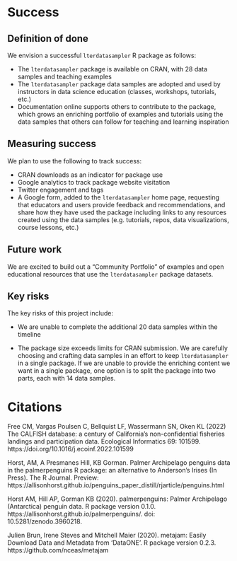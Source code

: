# Success
<!-- 
Projects should have a definition of done that is measurable, and a thorough understanding going in of what the risks are to delivery 
-->

## Definition of done
<!-- 
What does success look like? 
-->

We envision a successful `lterdatasampler` R package as follows: 

- The `lterdatasampler` package is available on CRAN, with 28 data samples and teaching examples
- The `lterdatasampler` package data samples are adopted and used by instructors in data science education (classes, workshops, tutorials, etc.)
- Documentation online supports others to contribute to the package, which grows an enriching portfolio of examples and tutorials using the data samples that others can follow for teaching and learning inspiration

## Measuring success
<!-- 
How will we know when success is achieved, what markers can we use along the way 
-->

We plan to use the following to track success: 

- CRAN downloads as an indicator for package use
- Google analytics to track package website visitation
- Twitter engagement and tags
- A Google form, added to the `lterdatasampler` home page, requesting that educators and users provide feedback and recommendations, and share how they have used the package including links to any resources created using the data samples (e.g. tutorials, repos, data visualizations, course lessons, etc.) 

## Future work
<!-- 
How could this be extended / developed in the future by yourself and/or the community in general?
-->

We are excited to build out a "Community Portfolio" of examples and open educational resources that use the `lterdatasampler` package datasets. 


## Key risks
<!-- 
What sort of things could come up that can delay or break the project?

 - [ ] People
 - [ ] Processes
 - [ ] Tooling & Technology
 - [ ] Costs

-->

The key risks of this project include: 

- We are unable to complete the additional 20 data samples within the timeline

- The package size exceeds limits for CRAN submission. We are carefully choosing and crafting data samples in an effort to keep `lterdatasampler` in a single package. If we are unable to provide the enriching content we want in a single package, one option is to split the package into two parts, each with 14 data samples.

# Citations

Free CM, Vargas Poulsen C, Bellquist LF, Wassermann SN, Oken KL (2022) The CALFISH database: a century of California’s non-confidential fisheries landings and participation data. Ecological Informatics 69: 101599. https://doi.org/10.1016/j.ecoinf.2022.101599

Horst, AM, A Presmanes Hill, KB Gorman. Palmer Archipelago penguins data in the palmerpenguins R package: an alternative to Anderson's Irises (In Press). The R Journal. Preview: https://allisonhorst.github.io/penguins_paper_distill/rjarticle/penguins.html

Horst AM, Hill AP, Gorman KB (2020). palmerpenguins: Palmer Archipelago (Antarctica) penguin data. R package version 0.1.0. https://allisonhorst.github.io/palmerpenguins/. doi: 10.5281/zenodo.3960218.

Julien Brun, Irene Steves and Mitchell Maier (2020). metajam: Easily Download Data and Metadata from 'DataONE'. R package version 0.2.3. https://github.com/nceas/metajam

